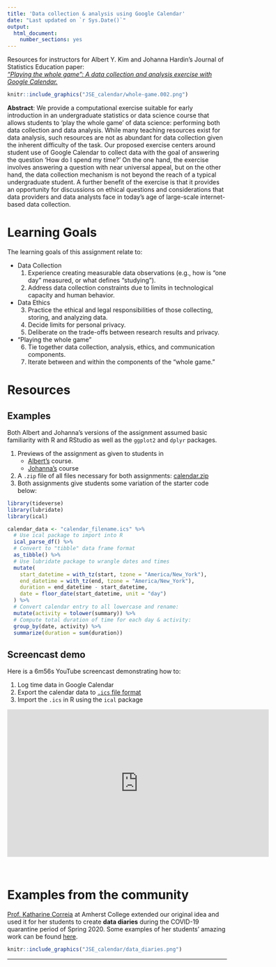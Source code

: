 ```yaml
---
title: 'Data collection & analysis using Google Calendar'
date: "Last updated on `r Sys.Date()`"
output: 
  html_document: 
    number_sections: yes
---
```


Resources for instructors for Albert Y. Kim and Johanna Hardin's Journal of Statistics Education paper:  
[*"Playing the whole game": A data collection and analysis exercise with Google Calendar.*](https://doi.org/10.1080/10691898.2020.1799728){target="_blank"}

```r
knitr::include_graphics("JSE_calendar/whole-game.002.png")
```

**Abstract**: We provide a computational exercise suitable for early introduction in an undergraduate statistics or data science course that allows students to 'play the whole game' of data science: performing both data collection and data analysis. While many teaching resources exist for data analysis, such resources are not as abundant for data collection given the inherent difficulty of the task. Our proposed exercise centers around student use of Google Calendar to collect data with the goal of answering the question 'How do I spend my time?' On the one hand, the exercise involves answering a question with near universal appeal, but on the other hand, the data collection mechanism is not beyond the reach of a typical undergraduate student. A further benefit of the exercise is that it provides an opportunity for discussions on ethical questions and considerations that data providers and data analysts face in today's age of large-scale internet-based data collection.


# Learning Goals

The learning goals of this assignment relate to:

* Data Collection
    1. Experience creating measurable data observations (e.g., how is "one day" measured, or what defines "studying").
    2.  Address data collection constraints due to limits in technological capacity and human behavior.
* Data Ethics
    3. Practice the ethical and legal responsibilities of those collecting, storing, and analyzing data.
    4. Decide limits for personal privacy.
    5. Deliberate on the trade-offs between research results and privacy.
* "Playing the whole game"
    6. Tie together data collection, analysis, ethics, and communication components.
    7. Iterate between and within the components of the "whole game."




# Resources

## Examples

Both Albert and Johanna's versions of the assignment assumed basic familiarity with R and RStudio as well as the `ggplot2` and `dplyr` packages. 

1. Previews of the assignment as given to students in
    + [Albert's](JSE_calendar/albert.html){target="_blank"} course.
    + [Johanna's](JSE_calendar/jo.html){target="_blank"} course
1. A `.zip` file of all files necessary for both assignments: <a href="JSE_calendar/calendar.zip" download>calendar.zip</a>
1. Both assignments give students some variation of the starter code below:  
```r
library(tideverse)
library(lubridate)
library(ical)

calendar_data <- "calendar_filename.ics" %>% 
  # Use ical package to import into R
  ical_parse_df() %>% 
  # Convert to "tibble" data frame format
  as_tibble() %>% 
  # Use lubridate package to wrangle dates and times
  mutate(
    start_datetime = with_tz(start, tzone = "America/New_York"),
    end_datetime = with_tz(end, tzone = "America/New_York"),
    duration = end_datetime - start_datetime,
    date = floor_date(start_datetime, unit = "day")
  ) %>%
  # Convert calendar entry to all lowercase and rename:
  mutate(activity = tolower(summary)) %>%
  # Compute total duration of time for each day & activity:
  group_by(date, activity) %>%
  summarize(duration = sum(duration))
```


## Screencast demo

Here is a 6m56s YouTube screencast demonstrating how to:

1. Log time data in Google Calendar
1. Export the calendar data to [`.ics` file format](https://en.wikipedia.org/wiki/ICalendar){target="_blank"}
1. Import the `.ics` in R using the `ical` package

<center>
<iframe width="600" height="337.5" src="https://www.youtube.com/embed/vLlR4lBWAoc" frameborder="0" allow="accelerometer; autoplay; encrypted-media; gyroscope; picture-in-picture" allowfullscreen></iframe>
</center>
</br>




# Examples from the community

[Prof. Katharine Correia](https://www.amherst.edu/people/facstaff/kcorreia){target="_blank"} at Amherst College extended our original idea and used it for her students to create **data diaries** during the COVID-19 quarantine period of Spring 2020.  Some examples of her students' amazing work can be found [here](https://stat231-01-s20.github.io/data-science-diaries/){target="_blank"}.

```r
knitr::include_graphics("JSE_calendar/data_diaries.png")
```




***

